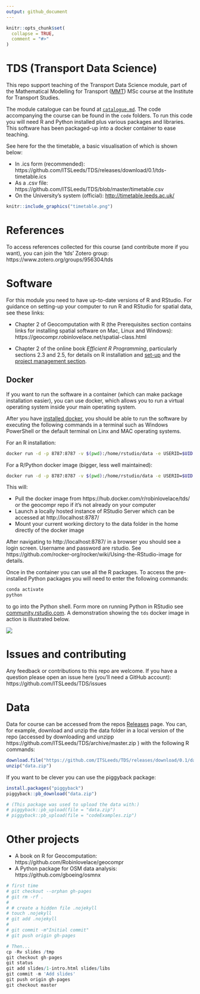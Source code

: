 ```yaml
---
output: github_document
---
```


<!-- README.md is generated from README.Rmd. Please edit that file -->

```r
knitr::opts_chunk$set(
  collapse = TRUE,
  comment = "#>"
)
```

# TDS (Transport Data Science)

This repo support teaching of the Transport Data Science module, part of the Mathematical Modelling for Transport ([MMT](http://www.its.leeds.ac.uk/courses/masters/msc-mathematical-modelling-transport/)) MSc course at the Institute for Transport Studies.

The module catalogue can be found at [`catalogue.md`](https://github.com/ITSLeeds/TDS/blob/master/catalogue.md).
The code accompanying the course can be found in the `code` folders.
To run this code you will need R and Python installed plus various packages and libraries.
This software has been packaged-up into a docker container to ease teaching.

See here for the the timetable, a basic visualisation of which is shown below:

- In .ics form (recommended): https://github.com/ITSLeeds/TDS/releases/download/0.1/tds-timetable.ics
- As a .csv file: https://github.com/ITSLeeds/TDS/blob/master/timetable.csv
- On the University's system (official): [http://timetable.leeds.ac.uk/](http://timetable.leeds.ac.uk/teaching/201819/reporting/Individual?objectclass=module&idtype=name&identifier=TRAN5340M01&&template=SWSCUST+module+Individual&days=1-7&weeks=1-52&periods=1-21)

```r
knitr::include_graphics("timetable.png")
```

# References

To access references collected for this course (and contribute more if you want), you can join the 'tds' Zotero group: https://www.zotero.org/groups/956304/tds

# Software

For this module you need to have up-to-date versions of R and RStudio.
For guidance on setting-up your computer to run R and RStudio for spatial data, see these links:

- Chapter 2 of Geocomputation with R (the Prerequisites section contains links for installing spatial software on Mac, Linux and Windows): https://geocompr.robinlovelace.net/spatial-class.html

- Chapter 2 of the online book *Efficient R Programming*, particularly sections 2.3 and 2.5, for details on R installation and [set-up](https://csgillespie.github.io/efficientR/set-up.html) and the 
[project management section](https://csgillespie.github.io/efficientR/set-up.html#project-management).


## Docker

If you want to run the software in a container (which can make package installation easier), you can use docker, which allows you to run a virtual operating system inside your main operating system.

After you have [installed docker](https://docs.docker.com/install/), you should be able to run the software by executing the following commands in a terminal such as Windows PowerShell or the default terminal on Linx and MAC operating systems.

For an R installation:

```bash
docker run -d -p 8787:8787 -v $(pwd):/home/rstudio/data -e USERID=$UID -e PASSWORD=pickASafePassWord --name rstudio robinlovelace/geocompr
```

For a R/Python docker image (bigger, less well maintained):

```bash
docker run -d -p 8787:8787 -v $(pwd):/home/rstudio/data -e USERID=$UID -e PASSWORD=pickASafePassWord --name rstudio robinlovelace/tds  
```

This will:

- Pull the docker image from https://hub.docker.com/r/robinlovelace/tds/ or the geocompr repo if it's not already on your computer
- Launch a locally hosted instance of RStudio Server which can be accessed at http://localhost:8787/
- Mount your current working dirctory to the data folder in the home directly of the docker image

After navigating to http://localhost:8787/ in a browser you should see a login screen. Username and password are rstudio. See https://github.com/rocker-org/rocker/wiki/Using-the-RStudio-image for details.

Once in the container you can use all the R packages.
To access the pre-installed Python packages you will need to enter the following commands:

```bash
conda activate
python
```

to go into the Python shell. Form more on running Python in RStudio see [community.rstudio.com](https://community.rstudio.com/t/r-python-in-ide/279).
A demonstration showing the `tds` docker image in action is illustrated below.

![](https://user-images.githubusercontent.com/1825120/43570979-a41791c2-9633-11e8-9edd-f3e11bc884c1.gif)

# Issues and contributing

Any feedback or contributions to this repo are welcome.
If you have a question please open an issue here (you'll need a GitHub account): https://github.com/ITSLeeds/TDS/issues

# Data

Data for course can be accessed from the repos [Releases](https://github.com/ITSLeeds/TDS/releases) page.
You can, for example, download and unzip the data folder in a local version of the repo (accessed by downloading and unzipp https://github.com/ITSLeeds/TDS/archive/master.zip ) with the following R commands:

```r
download.file("https://github.com/ITSLeeds/TDS/releases/download/0.1/data.zip", destfile = "data.zip")
unzip("data.zip")
```

If you want to be clever you can use the piggyback package:

```r
install.packages("piggyback")
piggyback::pb_download("data.zip")

# (This package was used to upload the data with:)
# piggyback::pb_upload(file = "data.zip")
# piggyback::pb_upload(file = "codeExamples.zip")
```


# Other projects

- A book on R for Geocomputation: https://github.com/Robinlovelace/geocompr
- A Python package for OSM data analysis: https://github.com/gboeing/osmnx

<!-- # Building the website -->

<!-- To publish the slides and other content online, the following commands were used: -->

```r
# first time
# git checkout --orphan gh-pages
# git rm -rf .
# 
# # create a hidden file .nojekyll
# touch .nojekyll
# git add .nojekyll
# 
# git commit -m"Initial commit"
# git push origin gh-pages

# Then...
cp -Rv slides /tmp
git checkout gh-pages
git status
git add slides/1-intro.html slides/libs
git commit -m 'Add slides'
git push origin gh-pages
git checkout master
```